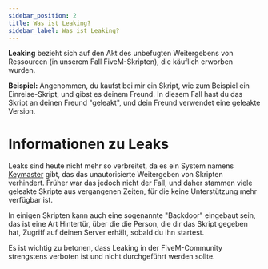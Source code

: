 ```yaml
---
sidebar_position: 2
title: Was ist Leaking?
sidebar_label: Was ist Leaking?
---
```

**Leaking**  bezieht sich auf den Akt des unbefugten Weitergebens von Ressourcen (in unserem Fall FiveM-Skripten), die käuflich erworben wurden.

**Beispiel:**
Angenommen, du kaufst bei mir ein Skript, wie zum Beispiel ein Einreise-Skript, und gibst es deinem Freund. In diesem Fall hast du das Skript an deinen Freund "geleakt", und dein Freund verwendet eine geleakte Version.

# Informationen zu Leaks
Leaks sind heute nicht mehr so verbreitet, da es ein System namens [Keymaster](http://keymaster.fivem.net) gibt, das das unautorisierte Weitergeben von Skripten verhindert. Früher war das jedoch nicht der Fall, und daher stammen viele geleakte Skripte aus vergangenen Zeiten, für die keine Unterstützung mehr verfügbar ist.

In einigen Skripten kann auch eine sogenannte "Backdoor" eingebaut sein, das ist eine Art Hintertür, über die die Person, die dir das Skript gegeben hat, Zugriff auf deinen Server erhält, sobald du ihn startest.

Es ist wichtig zu betonen, dass Leaking in der FiveM-Community strengstens verboten ist und nicht durchgeführt werden sollte.
